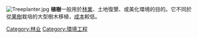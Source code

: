 {{unreferenced|time=2012-03-28T08:51:46+00:00}}
[[Image:Treeplanter.jpg|thumb]]
'''植樹'''一般用於[[林業|林業]]、土地復墾、或美化環境的目的。它不同於從[[果樹|果樹]]栽培的大型樹木移植，[[成本|成本]]較低。

{{環境小作品}}

[[Category:林业|Category:林业]]
[[Category:環境工程|Category:環境工程]]